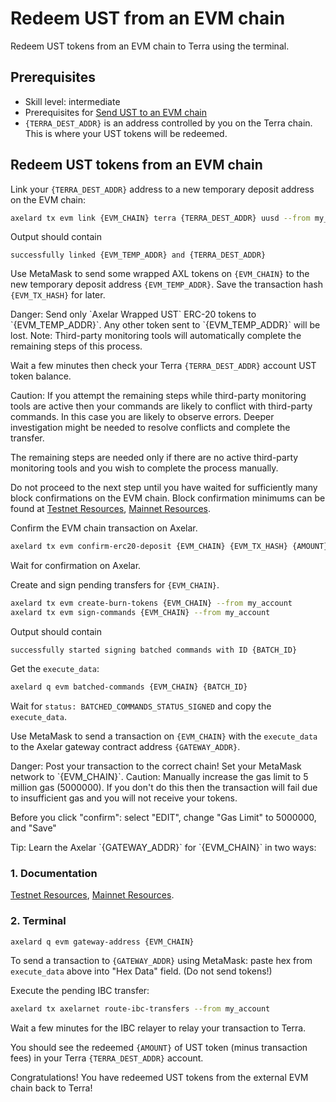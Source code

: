# Redeem UST from an EVM chain


Redeem UST tokens from an EVM chain to Terra using the terminal.

## Prerequisites

- Skill level: intermediate
- Prerequisites for [Send UST to an EVM chain](/learn/cli/ust-to-evm/)
- `{TERRA_DEST_ADDR}` is an address controlled by you on the Terra chain. This is where your UST tokens will be redeemed.

## Redeem UST tokens from an EVM chain

Link your `{TERRA_DEST_ADDR}` address to a new temporary deposit address on the EVM chain:

```bash
axelard tx evm link {EVM_CHAIN} terra {TERRA_DEST_ADDR} uusd --from my_account
```

Output should contain

```
successfully linked {EVM_TEMP_ADDR} and {TERRA_DEST_ADDR}
```

Use MetaMask to send some wrapped AXL tokens on `{EVM_CHAIN}` to the new temporary deposit address `{EVM_TEMP_ADDR}`. Save the transaction hash `{EVM_TX_HASH}` for later.

<Callout type="error" emoji="🔥">
  Danger: Send only `Axelar Wrapped UST` ERC-20 tokens to `{EVM_TEMP_ADDR}`. Any
  other token sent to `{EVM_TEMP_ADDR}` will be lost.
</Callout>

<Callout emoji="📝">
  Note: Third-party monitoring tools will automatically complete the remaining steps of this process.

Wait a few minutes then check your Terra `{TERRA_DEST_ADDR}` account UST token balance.

</Callout>

<Callout type="warning" emoji="⚠️">
  Caution: If you attempt the remaining steps while third-party monitoring tools are active then your commands are likely to conflict with third-party commands. In this case you are likely to observe errors. Deeper investigation might be needed to resolve conflicts and complete the transfer.

The remaining steps are needed only if there are no active third-party monitoring tools and you wish to complete the process manually.

</Callout>

Do not proceed to the next step until you have waited for sufficiently many block confirmations on the EVM chain. Block confirmation minimums can be found at [Testnet Resources](/resources/contract-addresses/testnet/), [Mainnet Resources](/resources/contract-addresses/mainnet/).

Confirm the EVM chain transaction on Axelar.

```bash
axelard tx evm confirm-erc20-deposit {EVM_CHAIN} {EVM_TX_HASH} {AMOUNT} {EVM_TEMP_ADDR} --from my_account
```

Wait for confirmation on Axelar.

Create and sign pending transfers for `{EVM_CHAIN}`.

```bash
axelard tx evm create-burn-tokens {EVM_CHAIN} --from my_account
axelard tx evm sign-commands {EVM_CHAIN} --from my_account
```

Output should contain

```
successfully started signing batched commands with ID {BATCH_ID}
```

Get the `execute_data`:

```bash
axelard q evm batched-commands {EVM_CHAIN} {BATCH_ID}
```

Wait for `status: BATCHED_COMMANDS_STATUS_SIGNED` and copy the `execute_data`.

Use MetaMask to send a transaction on `{EVM_CHAIN}` with the `execute_data` to the Axelar gateway contract address `{GATEWAY_ADDR}`.

<Callout type="error" emoji="🔥">
  Danger: Post your transaction to the correct chain! Set your MetaMask network
  to `{EVM_CHAIN}`.
</Callout>

<Callout type="warning" emoji="⚠️">
  Caution: Manually increase the gas limit to 5 million gas (5000000). If you don't do this then the transaction will fail due to insufficient gas and you will not receive your tokens.

Before you click "confirm": select "EDIT", change "Gas Limit" to 5000000, and "Save"

</Callout>

<Callout emoji="💡">
  Tip: Learn the Axelar `{GATEWAY_ADDR}` for `{EVM_CHAIN}` in two ways:

### 1. Documentation

[Testnet Resources](/resources/contract-addresses/testnet/), [Mainnet Resources](/resources/contract-addresses/mainnet/).

### 2. Terminal

```bash
axelard q evm gateway-address {EVM_CHAIN}
```

</Callout>

To send a transaction to `{GATEWAY_ADDR}` using MetaMask: paste hex from `execute_data` above into "Hex Data" field. (Do not send tokens!)

Execute the pending IBC transfer:

```bash
axelard tx axelarnet route-ibc-transfers --from my_account
```

Wait a few minutes for the IBC relayer to relay your transaction to Terra.

You should see the redeemed `{AMOUNT}` of UST token (minus transaction fees) in your Terra `{TERRA_DEST_ADDR}` account.

Congratulations! You have redeemed UST tokens from the external EVM chain back to Terra!
